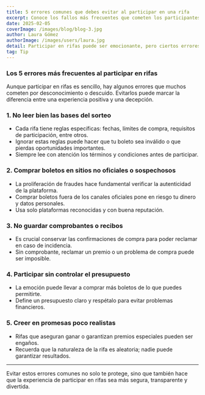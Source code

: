 ---
title: 5 errores comunes que debes evitar al participar en una rifa
excerpt: Conoce los fallos más frecuentes que cometen los participantes y cómo evitarlos para tener una experiencia segura y satisfactoria en las rifas.
date: 2025-02-05  
coverImage: /images/blog/blog-3.jpg
author: Laura Gómez
authorImage: /images/users/laura.jpg
detail: Participar en rifas puede ser emocionante, pero ciertos errores pueden arruinar tu experiencia o reducir tus posibilidades de ganar. Aprende a identificarlos y cómo prevenirlos.
tag: Tip
---

### Los 5 errores más frecuentes al participar en rifas

Aunque participar en rifas es sencillo, hay algunos errores que muchos cometen por desconocimiento o descuido. Evitarlos puede marcar la diferencia entre una experiencia positiva y una decepción.

### 1. No leer bien las bases del sorteo

- Cada rifa tiene reglas específicas: fechas, límites de compra, requisitos de participación, entre otros.
- Ignorar estas reglas puede hacer que tu boleto sea inválido o que pierdas oportunidades importantes.
- Siempre lee con atención los términos y condiciones antes de participar.

### 2. Comprar boletos en sitios no oficiales o sospechosos

- La proliferación de fraudes hace fundamental verificar la autenticidad de la plataforma.
- Comprar boletos fuera de los canales oficiales pone en riesgo tu dinero y datos personales.
- Usa solo plataformas reconocidas y con buena reputación.

### 3. No guardar comprobantes o recibos

- Es crucial conservar las confirmaciones de compra para poder reclamar en caso de incidencia.
- Sin comprobante, reclamar un premio o un problema de compra puede ser imposible.

### 4. Participar sin controlar el presupuesto

- La emoción puede llevar a comprar más boletos de lo que puedes permitirte.
- Define un presupuesto claro y respétalo para evitar problemas financieros.

### 5. Creer en promesas poco realistas

- Rifas que aseguran ganar o garantizan premios especiales pueden ser engaños.
- Recuerda que la naturaleza de la rifa es aleatoria; nadie puede garantizar resultados.

---

Evitar estos errores comunes no solo te protege, sino que también hace que la experiencia de participar en rifas sea más segura, transparente y divertida.
